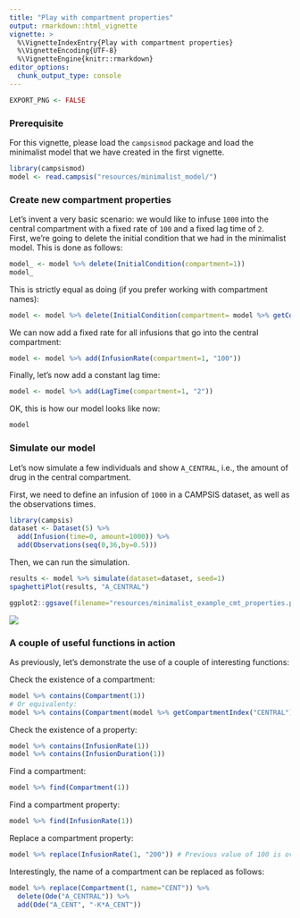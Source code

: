 ---
title: "Play with compartment properties"
output: rmarkdown::html_vignette
vignette: >
  %\VignetteIndexEntry{Play with compartment properties}
  %\VignetteEncoding{UTF-8}
  %\VignetteEngine{knitr::rmarkdown}
editor_options: 
  chunk_output_type: console
---

```{r, echo=FALSE, warning=FALSE, message=FALSE, results='hide'}
EXPORT_PNG <- FALSE
```

### Prerequisite

For this vignette, please load the `campsismod` package and load the minimalist model that we have created in the first vignette.

```{r echo=TRUE, warning=FALSE, message=FALSE}
library(campsismod)
model <- read.campsis("resources/minimalist_model/")
```

### Create new compartment properties

Let's invent a very basic scenario: we would like to infuse `1000` into the central compartment with a fixed rate of `100` and a fixed lag time of `2`.    
First, we're going to delete the initial condition that we had in the minimalist model. This is done as follows:

```{r}
model_ <- model %>% delete(InitialCondition(compartment=1))
model_
```

This is strictly equal as doing (if you prefer working with compartment names):

```{r}
model <- model %>% delete(InitialCondition(compartment= model %>% getCompartmentIndex("CENTRAL")))
```

We can now add a fixed rate for all infusions that go into the central compartment:

```{r}
model <- model %>% add(InfusionRate(compartment=1, "100"))
```

Finally, let's now add a constant lag time:

```{r}
model <- model %>% add(LagTime(compartment=1, "2"))
```

OK, this is how our model looks like now:

```{r}
model
```

### Simulate our model

Let's now simulate a few individuals and show `A_CENTRAL`, i.e., the amount of drug in the central compartment.

First, we need to define an infusion of `1000` in a CAMPSIS dataset, as well as the observations times.

```{r, eval=EXPORT_PNG}
library(campsis)
dataset <- Dataset(5) %>% 
  add(Infusion(time=0, amount=1000)) %>%
  add(Observations(seq(0,36,by=0.5)))
```

Then, we can run the simulation.

```{r, eval=EXPORT_PNG}
results <- model %>% simulate(dataset=dataset, seed=1)
spaghettiPlot(results, "A_CENTRAL")
```

```{r, eval=EXPORT_PNG, echo=FALSE, results='hide'}
ggplot2::ggsave(filename="resources/minimalist_example_cmt_properties.png", width=7, height=3, dpi=100)
```

![](resources/minimalist_example_cmt_properties.png)

### A couple of useful functions in action

As previously, let's demonstrate the use of a couple of interesting functions:  

Check the existence of a compartment:

```{r}
model %>% contains(Compartment(1)) 
# Or equivalenty:
model %>% contains(Compartment(model %>% getCompartmentIndex("CENTRAL")))
```

Check the existence of a property:

```{r}
model %>% contains(InfusionRate(1))
model %>% contains(InfusionDuration(1)) 
```

Find a compartment:

```{r}
model %>% find(Compartment(1)) 
```

Find a compartment property:

```{r}
model %>% find(InfusionRate(1)) 
```

Replace a compartment property:

```{r}
model %>% replace(InfusionRate(1, "200")) # Previous value of 100 is overridden
```

Interestingly, the name of a compartment can be replaced as follows:

```{r}
model %>% replace(Compartment(1, name="CENT")) %>%
  delete(Ode("A_CENTRAL")) %>%
  add(Ode("A_CENT", "-K*A_CENT"))
```
